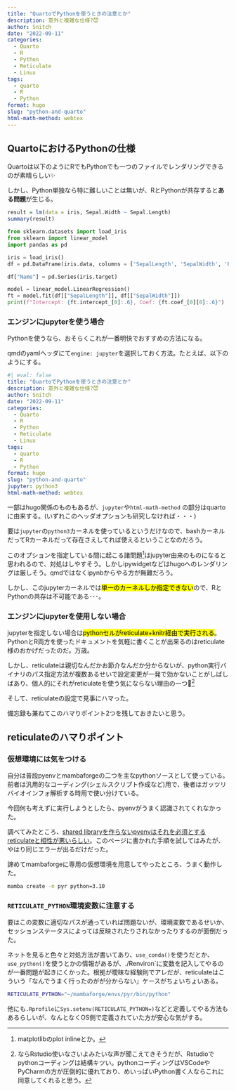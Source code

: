 ```yaml
---
title: "QuartoでPythonを使うときの注意とか"
description: 意外と複雑な仕様?😈
author: Snitch
date: "2022-09-11"
categories:
  - Quarto
  - R
  - Python
  - Reticulate
  - Linux
tags:
  - quarto
  - R
  - Python
format: hugo
slug: "python-and-quarto"
html-math-method: webtex
---
```


## QuartoにおけるPythonの仕様

Quartoは以下のようにRでもPythonでも一つのファイルでレンダリングできるのが素晴らしい✨

しかし、Python単独なら特に難しいことは無いが、RとPythonが共存すると**ある問題**が生じる。

```r
result = lm(data = iris, Sepal.Width ~ Sepal.Length)
summary(result)
```


```python
from sklearn.datasets import load_iris
from sklearn import linear_model
import pandas as pd

iris = load_iris()
df = pd.DataFrame(iris.data, columns = ['SepalLength', 'SepalWidth', 'PetalLength', 'PetalWidth'])

df["Name"] = pd.Series(iris.target)

model = linear_model.LinearRegression()
ft = model.fit(df[["SepalLength"]], df[["SepalWidth"]])
print(f"Intercept: {ft.intercept_[0]:.6}, Coef: {ft.coef_[0][0]:.6}")
```

### エンジンにjupyterを使う場合

Pythonを使うなら、おそらくこれが一番明快でおすすめの方法になる。

qmdのyamlヘッダにて`engine: jupyter`を選択しておく方法。たとえば、以下のようにする。

```yaml
#| eval: false
title: "QuartoでPythonを使うときの注意とか"
description: 意外と複雑な仕様?😈
author: Snitch
date: "2022-09-11"
categories:
  - Quarto
  - R
  - Python
  - Reticulate
  - Linux
tags:
  - quarto
  - R
  - Python
format: hugo
slug: "python-and-quarto"
jupyter: python3
html-math-method: webtex
```

一部はhugo関係のものもあるが、`jupyter`や`html-math-method`
の部分はquartoに由来する。(いずれこのヘッダオプションも研究しなければ・・・)

要は`jupyter`の`python3`カーネルを使っているというだけなので、bashカーネルだってRカーネルだって存在さえしてれば使えるということなのだろう。

このオプションを指定している間に起こる諸問題[^1]はjupyter由来のものになると思われるので、対処はしやすそう。しかしipywidgetなどはhugoへのレンダリングは厳しそう。qmdではなくipynbからやる方が無難だろう。

しかし、このjupyterカーネルでは<mark>単一のカーネルしか指定できない</mark>ので、RとPythonの共存は不可能である･･･。

[^1]: matplotlibのplot inlineとか。

### エンジンにjupyterを使用しない場合

jupyterを指定しない場合は<mark>pythonセルがreticulate+knitr経由で実行される</mark>。PythonとR両方を使ったドキュメントを気軽に書くことが出来るのはreticulate様のおかげだったのだ。万歳。

しかし、reticulateは親切なんだかお節介なんだか分からないが、python実行バイナリのパス指定方法が複数あるせいで設定変更が一発で効かないことがしばしばあり、個人的にそれがreticulateを使う気にならない理由の一つ🐍[^2]

[^2]: ならRstudio使いなさいよみたいな声が聞こえてきそうだが、Rstudioでpythonコーディングは結構キツい。pythonコーディングはVSCodeやPyCharmの方が圧倒的に優れており、めいっぱいPython書く人ならこれに同意してくれると思う。

そして、reticulateの設定で見事にハマった。

備忘録も兼ねてこのハマりポイント2つを残しておきたいと思う。

## reticulateのハマりポイント

### 仮想環境には気をつける

自分は普段pyenvとmambaforgeの二つを主なpythonソースとして使っている。前者は汎用的なコーディング(シェルスクリプト作成など)用で、後者はガッツリバイオインフォ解析する時用で使い分けている。

今回何も考えずに実行しようとしたら、pyenvがうまく認識されてくれなかった。

調べてみたところ、[shared libraryを作らないpyenvはそれを必須とするreticulateと相性が悪いらしい](https://firas.io/post/pyenv_rstudio/)。このページに書かれた手順を試してはみたが、やはり同じエラーが出るだけだった。

諦めてmambaforgeに専用の仮想環境を用意してやったところ、うまく動作した。

```bash
mamba create -n pyr python=3.10
```

### `RETICULATE_PYTHON`環境変数に注意する

要はこの変数に適切なパスが通っていれば問題ないが、環境変数であるせいか、セッションステータスによっては反映されたりされなかったりするのが面倒だった。

ネットを見ると色々と対処方法が書いてあり、`use_conda()`を使うだとか、`use_python()`を使うとかの情報があるが、`
`./Renviron`に変数を記入してやるのが一番問題が起きにくかった。根拠が曖昧な経験則でアレだが、reticulateはこういう「なんでうまく行ったのがが分からない」ケースがちょいちょいある。

```bash {name=".Renviron"}
RETICULATE_PYTHON="~/mambaforge/envs/pyr/bin/python"
```

他にも`.Rprofile`に`Sys.setenv(RETICULATE_PYTHON=)`などと定義してやる方法もあるらしいが、なんとなくOS側で定義されていた方が安心な気がする。